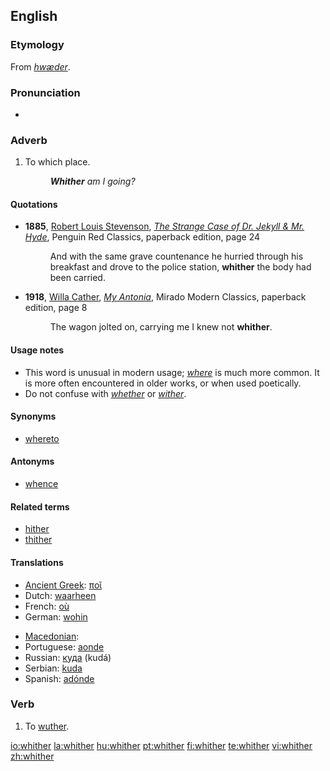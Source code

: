 ==English==

===Etymology===
From {{etyl|ang}} ''[[hwæder]]''.

===Pronunciation===
* {{audio|en-us-whither.ogg|Audio (US)}}
*: {{rhymes|ɪðə(r)}}

===Adverb===
{{en-adv|-}}

# {{archaic|quaint}} To which place.
#: '''''Whither''' am I going?''

====Quotations====
* '''1885''', [[w:Robert Louis Stevenson|Robert Louis Stevenson]], ''[[w:The Strange Case of Dr. Jekyll & Mr. Hyde|The Strange Case of Dr. Jekyll & Mr. Hyde]]'', Penguin Red Classics, paperback edition, page 24
*: And with the same grave countenance he hurried through his breakfast and drove to the police station, '''whither''' the body had been carried.
* '''1918''', [[w:Willa Cather|Willa Cather]], ''[[w:My Antonia|My Antonia]]'', Mirado Modern Classics, paperback edition, page 8
*: The wagon jolted on, carrying me I knew not '''whither'''.

====Usage notes====
* This word is unusual in modern usage; ''[[where]]'' is much more common. It is more often encountered in older works, or when used poetically.
* Do not confuse with ''[[whether]]'' or ''[[wither]]''.

====Synonyms====
* [[whereto]]

====Antonyms====
* [[whence]]

====Related terms====
* [[hither]]
* [[thither]]

====Translations====
{{trans-top|to which place}}
* [[Ancient Greek]]: [[ποῖ]]
* Dutch: [[waarheen]]
* French: [[où]]
* German: [[wohin]]
{{trans-mid}}
* [[Macedonian]]: {{t|mk|каде|tr=káde|sc=Cyrl}}
* Portuguese: [[aonde]]
* Russian: [[куда]] (kudá)
* Serbian: [[kuda]]
* Spanish: [[adónde]]
{{trans-bottom}}

===Verb===
{{en-verb}}

# {{intransitive|obsolete|dialectal}} To [[wuther]].

[[io:whither]]
[[la:whither]]
[[hu:whither]]
[[pt:whither]]
[[fi:whither]]
[[te:whither]]
[[vi:whither]]
[[zh:whither]]